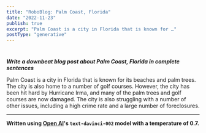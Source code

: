 ```yaml
---
title: "RoboBlog: Palm Coast, Florida"
date: "2022-11-23"
publish: true
excerpt: "Palm Coast is a city in Florida that is known for …"
postType: "generative"
---
```

#

***Write a downbeat blog post about Palm Coast, Florida in complete sentences***

Palm Coast is a city in Florida that is known for its beaches and palm trees. The city is also home to a number of golf courses. However, the city has been hit hard by Hurricane Irma, and many of the palm trees and golf courses are now damaged. The city is also struggling with a number of other issues, including a high crime rate and a large number of foreclosures.

---
**Written using [Open AI](https://openai.com/)'s `text-davinci-002` model with a temperature of 0.7.**
